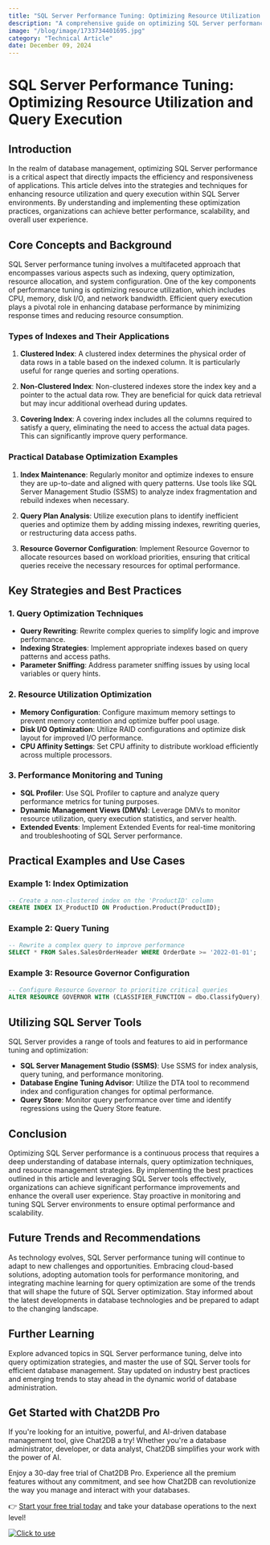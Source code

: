 ```yaml
---
title: "SQL Server Performance Tuning: Optimizing Resource Utilization and Query Execution"
description: "A comprehensive guide on optimizing SQL Server performance by maximizing resource utilization and improving query execution efficiency."
image: "/blog/image/1733734401695.jpg"
category: "Technical Article"
date: December 09, 2024
---
```


# SQL Server Performance Tuning: Optimizing Resource Utilization and Query Execution


<Authors date="December 09, 2024">
  <Author name="Aria Wells" link="https://chat2db.ai" />
</Authors>

## Introduction

In the realm of database management, optimizing SQL Server performance is a critical aspect that directly impacts the efficiency and responsiveness of applications. This article delves into the strategies and techniques for enhancing resource utilization and query execution within SQL Server environments. By understanding and implementing these optimization practices, organizations can achieve better performance, scalability, and overall user experience.

## Core Concepts and Background

SQL Server performance tuning involves a multifaceted approach that encompasses various aspects such as indexing, query optimization, resource allocation, and system configuration. One of the key components of performance tuning is optimizing resource utilization, which includes CPU, memory, disk I/O, and network bandwidth. Efficient query execution plays a pivotal role in enhancing database performance by minimizing response times and reducing resource consumption.

### Types of Indexes and Their Applications

1. **Clustered Index**: A clustered index determines the physical order of data rows in a table based on the indexed column. It is particularly useful for range queries and sorting operations.

2. **Non-Clustered Index**: Non-clustered indexes store the index key and a pointer to the actual data row. They are beneficial for quick data retrieval but may incur additional overhead during updates.

3. **Covering Index**: A covering index includes all the columns required to satisfy a query, eliminating the need to access the actual data pages. This can significantly improve query performance.

### Practical Database Optimization Examples

1. **Index Maintenance**: Regularly monitor and optimize indexes to ensure they are up-to-date and aligned with query patterns. Use tools like SQL Server Management Studio (SSMS) to analyze index fragmentation and rebuild indexes when necessary.

2. **Query Plan Analysis**: Utilize execution plans to identify inefficient queries and optimize them by adding missing indexes, rewriting queries, or restructuring data access paths.

3. **Resource Governor Configuration**: Implement Resource Governor to allocate resources based on workload priorities, ensuring that critical queries receive the necessary resources for optimal performance.

## Key Strategies and Best Practices

### 1. Query Optimization Techniques

- **Query Rewriting**: Rewrite complex queries to simplify logic and improve performance.
- **Indexing Strategies**: Implement appropriate indexes based on query patterns and access paths.
- **Parameter Sniffing**: Address parameter sniffing issues by using local variables or query hints.

### 2. Resource Utilization Optimization

- **Memory Configuration**: Configure maximum memory settings to prevent memory contention and optimize buffer pool usage.
- **Disk I/O Optimization**: Utilize RAID configurations and optimize disk layout for improved I/O performance.
- **CPU Affinity Settings**: Set CPU affinity to distribute workload efficiently across multiple processors.

### 3. Performance Monitoring and Tuning

- **SQL Profiler**: Use SQL Profiler to capture and analyze query performance metrics for tuning purposes.
- **Dynamic Management Views (DMVs)**: Leverage DMVs to monitor resource utilization, query execution statistics, and server health.
- **Extended Events**: Implement Extended Events for real-time monitoring and troubleshooting of SQL Server performance.

## Practical Examples and Use Cases

### Example 1: Index Optimization

```sql
-- Create a non-clustered index on the 'ProductID' column
CREATE INDEX IX_ProductID ON Production.Product(ProductID);
```

### Example 2: Query Tuning

```sql
-- Rewrite a complex query to improve performance
SELECT * FROM Sales.SalesOrderHeader WHERE OrderDate >= '2022-01-01';
```

### Example 3: Resource Governor Configuration

```sql
-- Configure Resource Governor to prioritize critical queries
ALTER RESOURCE GOVERNOR WITH (CLASSIFIER_FUNCTION = dbo.ClassifyQuery);
```

## Utilizing SQL Server Tools

SQL Server provides a range of tools and features to aid in performance tuning and optimization:

- **SQL Server Management Studio (SSMS)**: Use SSMS for index analysis, query tuning, and performance monitoring.
- **Database Engine Tuning Advisor**: Utilize the DTA tool to recommend index and configuration changes for optimal performance.
- **Query Store**: Monitor query performance over time and identify regressions using the Query Store feature.

## Conclusion

Optimizing SQL Server performance is a continuous process that requires a deep understanding of database internals, query optimization techniques, and resource management strategies. By implementing the best practices outlined in this article and leveraging SQL Server tools effectively, organizations can achieve significant performance improvements and enhance the overall user experience. Stay proactive in monitoring and tuning SQL Server environments to ensure optimal performance and scalability.

## Future Trends and Recommendations

As technology evolves, SQL Server performance tuning will continue to adapt to new challenges and opportunities. Embracing cloud-based solutions, adopting automation tools for performance monitoring, and integrating machine learning for query optimization are some of the trends that will shape the future of SQL Server optimization. Stay informed about the latest developments in database technologies and be prepared to adapt to the changing landscape.

## Further Learning

Explore advanced topics in SQL Server performance tuning, delve into query optimization strategies, and master the use of SQL Server tools for efficient database management. Stay updated on industry best practices and emerging trends to stay ahead in the dynamic world of database administration.


## Get Started with Chat2DB Pro

If you're looking for an intuitive, powerful, and AI-driven database management tool, give Chat2DB a try! Whether you're a database administrator, developer, or data analyst, Chat2DB simplifies your work with the power of AI.

Enjoy a 30-day free trial of Chat2DB Pro. Experience all the premium features without any commitment, and see how Chat2DB can revolutionize the way you manage and interact with your databases.

👉 [Start your free trial today](https://chat2db.ai/pricing) and take your database operations to the next level!


[![Click to use](/image/blog/bg/chat2db.jpg)](https://chat2db.ai/)
